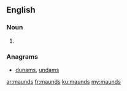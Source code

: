 ==English==

===Noun===
{{head|en|noun plural form}}

# {{plural of|maund|lang=en}}

===Anagrams===
* [[dunams#English|dunams]], [[undams#English|undams]]

[[ar:maunds]]
[[fr:maunds]]
[[ku:maunds]]
[[my:maunds]]